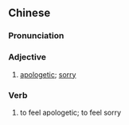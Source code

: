 {{also|过意不去}}
==Chinese==
{{zh-forms|s=过意不去}}

===Pronunciation===
{{zh-pron
|m=guòyì不qù
|c=gwo3 ji3 bat1 heoi3
|cat=a,v
}}

===Adjective===
{{zh-adj}}

# [[apologetic]]; [[sorry]]

===Verb===
{{zh-verb}}

# to feel apologetic; to feel sorry